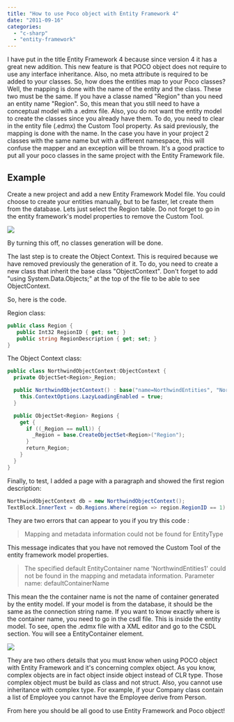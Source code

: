 ```yaml
---
title: "How to use Poco object with Entity Framework 4"
date: "2011-09-16"
categories: 
  - "c-sharp"
  - "entity-framework"
---
```


I have put in the title Entity Framework 4 because since version 4 it has a great new addition. This new feature is that POCO object does not require to use any interface inheritance. Also, no meta attribute is required to be added to your classes. So, how does the entities map to your Poco classes? Well, the mapping is done with the name of the entity and the class. These two must be the same. If you have a classe named "Region" than you need an entity name "Region". So, this mean that you still need to have a conceptual model with a .edmx file. Also, you do not want the entity model to create the classes since you already have them. To do, you need to clear in the entity file (.edmx) the Custom Tool property. As said previously, the mapping is done with the name. In the case you have in your project 2 classes with the same name but with a different namespace, this will confuse the mapper and an exception will be thrown. It's a good practice to put all your poco classes in the same project with the Entity Framework file.

## Example

Create a new project and add a new Entity Framework Model file. You could choose to create your entities manually, but to be faster, let create them from the database. Lets just select the Region table. Do not forget to go in the entity framework's model properties to remove the Custom Tool.

![](images/customtooltodelete.png)

By turning this off, no classes generation will be done.

The last step is to create the Object Context. This is required because we have removed previously the generation of it. To do, you need to create a new class that inherit the base class "ObjectContext". Don't forget to add "using System.Data.Objects;" at the top of the file to be able to see ObjectContext.

So, here is the code.

Region class:

```csharp
public class Region { 
   public Int32 RegionID { get; set; } 
   public string RegionDescription { get; set; } 
} 
```

The Object Context class:


```csharp
public class NorthwindObjectContext:ObjectContext { 
  private ObjectSet<Region>_Region;

  public NorthwindObjectContext() : base("name=NorthwindEntities", "NorthwindEntities") { 
    this.ContextOptions.LazyLoadingEnabled = true; 
  }

  public ObjectSet<Region> Regions { 
    get { 
      if ((_Region == null)) {
        _Region = base.CreateObjectSet<Region>("Region"); 
      } 
      return_Region; 
    } 
  } 
} 
```

Finally, to test, I added a page with a paragraph and showed the first region description:


```csharp
NorthwindObjectContext db = new NorthwindObjectContext(); 
TextBlock.InnerText = db.Regions.Where(region => region.RegionID == 1).FirstOrDefault().RegionDescription; 
```

They are two errors that can appear to you if you try this code :

> Mapping and metadata information could not be found for EntityType

This message indicates that you have not removed the Custom Tool of the entity framework model properties.

> The specified default EntityContainer name 'NorthwindEntities1' could not be found in the mapping and metadata information. Parameter name: defaultContainerName

This mean the the container name is not the name of container generated by the entity model. If your model is from the database, it should be the same as the connection string name. If you want to know exactly where is the container name, you need to go in the csdl file. This is inside the entity model. To see, open the .edmx file with a XML editor and go to the CSDL section. You will see a EntityContainer element.

![](images/entitycontainercsdl.png)

They are two others details that you must know when using POCO object with Entity Framework and it's concerning complex object. As you know, complex objects are in fact object inside object instead of CLR type. Those complex object must be build as class and not struct. Also, you cannot use inheritance with complex type. For example, if your Company class contain a list of Employee you cannot have the Employee derive from Person.

From here you should be all good to use Entity Framework and Poco object!
